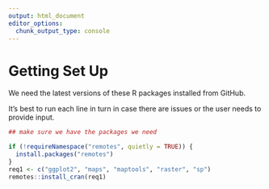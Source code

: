 ```yaml
---
output: html_document
editor_options: 
  chunk_output_type: console
---
```

# Getting Set Up

We need the latest versions of these R packages installed from GitHub. 

It's best to run each line in turn in case there are issues or the user needs to provide input. 

```r
## make sure we have the packages we need

if (!requireNamespace("remotes", quietly = TRUE)) {
  install.packages("remotes")
}
req1 <- c("ggplot2", "maps", "maptools", "raster", "sp")
remotes::install_cran(req1)
```


